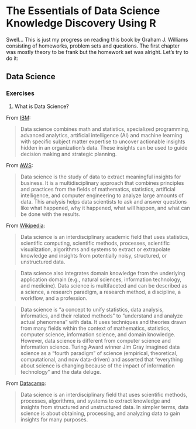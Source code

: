 # The Essentials of Data Science Knowledge Discovery Using R

Swell... This is just my progress on reading this book by Graham J. Williams consisting of homeworks, problem sets and questions.  The first chapter was mostly theory to be frank but the homework set was alright.  Let's try to do it:

## Data Science

### Exercises

1. What is Data Science?

From [IBM](https://www.ibm.com/topics/data-science):

> Data science combines math and statistics, specialized programming, advanced analytics, artificial intelligence (AI) and machine learning with specific subject matter expertise to uncover actionable insights hidden in an organization’s data. These insights can be used to guide decision making and strategic planning.

From [AWS](https://aws.amazon.com/what-is/data-science/):

> Data science is the study of data to extract meaningful insights for business. It is a multidisciplinary approach that combines principles and practices from the fields of mathematics, statistics, artificial intelligence, and computer engineering to analyze large amounts of data. This analysis helps data scientists to ask and answer questions like what happened, why it happened, what will happen, and what can be done with the results.

From [Wikipedia](https://en.wikipedia.org/wiki/Data_science):

> Data science is an interdisciplinary academic field that uses statistics, scientific computing, scientific methods, processes, scientific visualization, algorithms and systems to extract or extrapolate knowledge and insights from potentially noisy, structured, or unstructured data.

> Data science also integrates domain knowledge from the underlying application domain (e.g., natural sciences, information technology, and medicine).  Data science is multifaceted and can be described as a science, a research paradigm, a research method, a discipline, a workflow, and a profession.

> Data science is "a concept to unify statistics, data analysis, informatics, and their related methods" to "understand and analyze actual phenomena" with data. It uses techniques and theories drawn from many fields within the context of mathematics, statistics, computer science, information science, and domain knowledge.  However, data science is different from computer science and information science. Turing Award winner Jim Gray imagined data science as a "fourth paradigm" of science (empirical, theoretical, computational, and now data-driven) and asserted that "everything about science is changing because of the impact of information technology" and the data deluge.

From [Datacamp](https://www.datacamp.com/blog/what-is-data-science-the-definitive-guide):

> Data science is an interdisciplinary field that uses scientific methods, processes, algorithms, and systems to extract knowledge and insights from structured and unstructured data. In simpler terms, data science is about obtaining, processing, and analyzing data to gain insights for many purposes.
